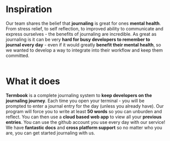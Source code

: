 # **Inspiration**
Our team shares the belief that **journaling** is great for ones **mental health**. From stress relief, to self reflection, to improved ability to communicate and express ourselves - the benefits of journaling are incredible. As great as journaling is it can be very **hard for busy developers to remember to journal every day** - even if it would greatly **benefit their mental health**, so we wanted to develop a way to integrate into their workflow and keep them committed.
<br></br>

# **What it does**
**Termbook** is a complete journaling system to **keep developers on the journaling journey**. Each time you open your terminal - you will be prompted to enter a journal entry for the day (unless you already have). Our program will force you to write at least **50 words** so you can unburden and reflect. You can then use a **cloud based web app** to view all your **previous entries**. You can use the github account you use every day with our service! We have **fantastic docs** and **cross platform support** so no matter who you are, you can get started journaling with us.

